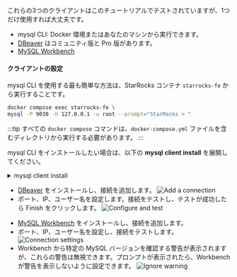 
これらの3つのクライアントはこのチュートリアルでテストされていますが、1つだけ使用すれば大丈夫です。

- mysql CLI: Docker 環境またはあなたのマシンから実行できます。
- [DBeaver](https://dbeaver.io/download/) はコミュニティ版と Pro 版があります。
- [MySQL Workbench](https://dev.mysql.com/downloads/workbench/)

#### クライアントの設定

<Tabs groupId="client">
<TabItem value="mysqlCLI" label="mysql CLI" default>

mysql CLI を使用する最も簡単な方法は、StarRocks コンテナ `starrocks-fe` から実行することです。

```bash
docker compose exec starrocks-fe \
mysql -P 9030 -h 127.0.0.1 -u root --prompt="StarRocks > "
```

:::tip
すべての `docker compose` コマンドは、`docker-compose.yml` ファイルを含むディレクトリから実行する必要があります。
:::

mysql CLI をインストールしたい場合は、以下の **mysql client install** を展開してください。

<details>

<summary>mysql client install</summary>

- macOS: Homebrew を使用し、MySQL Server が不要な場合は `brew install mysql` を実行して CLI をインストールします。
- Linux: `mysql` クライアントをリポジトリシステムで確認します。例えば、`yum install mariadb`。
- Microsoft Windows: [MySQL Community Server](https://dev.mysql.com/downloads/mysql/) をインストールし、提供されたクライアントを実行するか、WSL から `mysql` を実行します。

</details>

</TabItem>

<TabItem value="DBeaver" label="DBeaver" >

- [DBeaver](https://dbeaver.io/download/) をインストールし、接続を追加します。
![Add a connection](./DBeaver-1.png)
- ポート、IP、ユーザー名を設定します。接続をテストし、テストが成功したら Finish をクリックします。
![Configure and test](./DBeaver-2.png)

</TabItem>
<TabItem value="MySQLWorkbench" label="MySQL Workbench">

- [MySQL Workbench](https://dev.mysql.com/downloads/workbench/) をインストールし、接続を追加します。
- ポート、IP、ユーザー名を設定し、接続をテストします。
![Connection settings](./Workbench-1.png)
- Workbench から特定の MySQL バージョンを確認する警告が表示されますが、これらの警告は無視できます。プロンプトが表示されたら、Workbench が警告を表示しないように設定できます。
![Ignore warning](./Workbench-2.png)
</TabItem>

</Tabs>